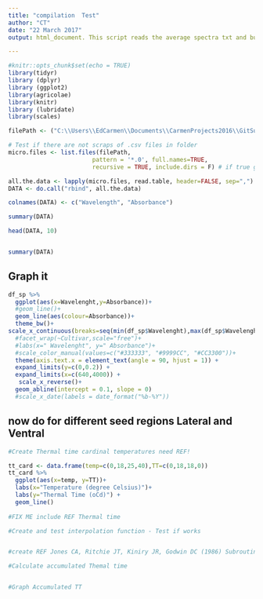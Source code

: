 ```yaml
---
title: "compilation  Test"
author: "CT"
date: "22 March 2017"
output: html_document. This script reads the average spectra txt and build panels 

---
```


```r
#knitr::opts_chunk$set(echo = TRUE)
library(tidyr)
library (dplyr)
library (ggplot2)
library(agricolae)
library(knitr)
library (lubridate)
library(scales)

```



```r

filePath <- ("C:\\Users\\EdCarmen\\Documents\\CarmenProjects2016\\GitSubclover\\Spectra\\testMicro")

# Test if there are not scraps of .csv files in folder
micro.files <- list.files(filePath,
                        pattern = '*.0', full.names=TRUE, 
                        recursive = TRUE, include.dirs = F) # if true gets path

all.the.data <- lapply(micro.files, read.table, header=FALSE, sep=",")
DATA <- do.call("rbind", all.the.data)

colnames(DATA) <- c("Wavelength", "Absorbance")

summary(DATA)

head(DATA, 10)


summary(DATA)
```

## Graph it 

```r

df_sp %>%
  ggplot(aes(x=Wavelenght,y=Absorbance))+
  #geom_line()+
  geom_line(aes(colour=Absorbance))+
  theme_bw()+
scale_x_continuous(breaks=seq(min(df_sp$Wavelenght),max(df_sp$Wavelenght),500))+
  #facet_wrap(~Cultivar,scale="free")+
  #labs(x=" Wavelenght", y=" Absorbance")+
  #scale_color_manual(values=c("#333333", "#9999CC", "#CC3300"))+
  theme(axis.text.x = element_text(angle = 90, hjust = 1)) +
  expand_limits(y=c(0,0.2)) +
  expand_limits(x=c(640,4000)) +
   scale_x_reverse()+
  geom_abline(intercept = 0.1, slope = 0)
  #scale_x_date(labels = date_format("%b-%Y"))


```

## now do for different seed regions Lateral and Ventral 

 
							


```r

#Create Thermal time cardinal temperatures need REF! 

tt_card <- data.frame(temp=c(0,18,25,40),TT=c(0,18,18,0))
tt_card %>%
  ggplot(aes(x=temp, y=TT))+
  labs(x="Temperature (degree Celsius)")+
  labs(y="Thermal Time (oCd)") +
  geom_line()
  
#FIX ME include REF Thermal time 
```

```r

#Create and test interpolation function - Test if works 



```

```r

#create REF Jones CA, Ritchie JT, Kiniry JR, Godwin DC (1986) Subroutine structure.In 'CERES-Maize: A simulation mo

```





```r

#Calculate accumulated Themal time 



```

```r
#Graph Accumulated TT 

```




```r



```

